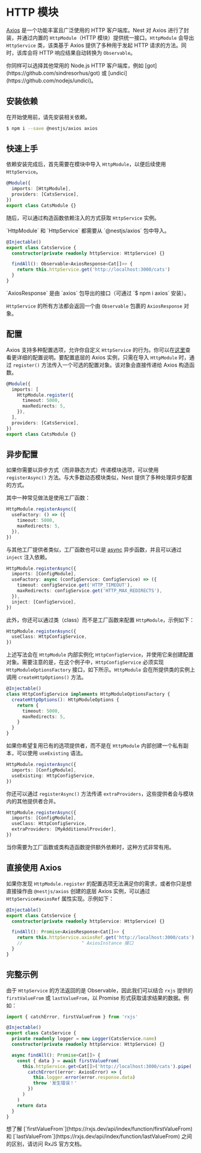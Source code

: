 # HTTP 模块

[Axios](https://github.com/axios/axios) 是一个功能丰富且广泛使用的 HTTP 客户端库。Nest 对 Axios 进行了封装，并通过内置的 `HttpModule`（HTTP 模块）提供统一接口。`HttpModule` 会导出 `HttpService` 类，该类基于 Axios 提供了多种用于发起 HTTP 请求的方法。同时，该库会将 HTTP 响应结果自动转换为 `Observable`。

<CalloutInfo>
  你同样可以选择其他常用的 Node.js HTTP 客户端库，例如 [got](https://github.com/sindresorhus/got) 或
  [undici](https://github.com/nodejs/undici)。
</CalloutInfo>

## 安装依赖

在开始使用前，请先安装相关依赖。

```bash
$ npm i --save @nestjs/axios axios
```

## 快速上手

依赖安装完成后，首先需要在模块中导入 `HttpModule`，以便后续使用 `HttpService`。

```ts
@Module({
  imports: [HttpModule],
  providers: [CatsService],
})
export class CatsModule {}
```

随后，可以通过构造函数依赖注入的方式获取 `HttpService` 实例。

<CalloutInfo>
  <div>`HttpModule` 和 `HttpService` 都需要从 `@nestjs/axios` 包中导入。</div>
</CalloutInfo>

```ts
@Injectable()
export class CatsService {
  constructor(private readonly httpService: HttpService) {}

  findAll(): Observable<AxiosResponse<Cat[]>> {
    return this.httpService.get('http://localhost:3000/cats')
  }
}
```

<CalloutInfo>
  <div>`AxiosResponse` 是由 `axios` 包导出的接口（可通过 `$ npm i axios` 安装）。</div>
</CalloutInfo>

`HttpService` 的所有方法都会返回一个由 `Observable` 包裹的 `AxiosResponse` 对象。

## 配置

Axios 支持多种配置选项，允许你自定义 `HttpService` 的行为。你可以在[这里](https://github.com/axios/axios#request-config)查看更详细的配置说明。要配置底层的 Axios 实例，只需在导入 `HttpModule` 时，通过 `register()` 方法传入一个可选的配置对象。该对象会直接传递给 Axios 构造函数。

```ts
@Module({
  imports: [
    HttpModule.register({
      timeout: 5000,
      maxRedirects: 5,
    }),
  ],
  providers: [CatsService],
})
export class CatsModule {}
```

## 异步配置

如果你需要以异步方式（而非静态方式）传递模块选项，可以使用 `registerAsync()` 方法。与大多数动态模块类似，Nest 提供了多种处理异步配置的方式。

其中一种常见做法是使用工厂函数：

```ts
HttpModule.registerAsync({
  useFactory: () => ({
    timeout: 5000,
    maxRedirects: 5,
  }),
})
```

与其他工厂提供者类似，工厂函数也可以是 [async](/fundamentals/custom-providers#factory-providers-usefactory) 异步函数，并且可以通过 `inject` 注入依赖。

```ts
HttpModule.registerAsync({
  imports: [ConfigModule],
  useFactory: async (configService: ConfigService) => ({
    timeout: configService.get('HTTP_TIMEOUT'),
    maxRedirects: configService.get('HTTP_MAX_REDIRECTS'),
  }),
  inject: [ConfigService],
})
```

此外，你还可以通过类（class）而不是工厂函数来配置 `HttpModule`，示例如下：

```ts
HttpModule.registerAsync({
  useClass: HttpConfigService,
})
```

上述写法会在 `HttpModule` 内部实例化 `HttpConfigService`，并使用它来创建配置对象。需要注意的是，在这个例子中，`HttpConfigService` 必须实现 `HttpModuleOptionsFactory` 接口，如下所示。`HttpModule` 会在所提供类的实例上调用 `createHttpOptions()` 方法。

```ts
@Injectable()
class HttpConfigService implements HttpModuleOptionsFactory {
  createHttpOptions(): HttpModuleOptions {
    return {
      timeout: 5000,
      maxRedirects: 5,
    }
  }
}
```

如果你希望复用已有的选项提供者，而不是在 `HttpModule` 内部创建一个私有副本，可以使用 `useExisting` 语法。

```ts
HttpModule.registerAsync({
  imports: [ConfigModule],
  useExisting: HttpConfigService,
})
```

你还可以通过 `registerAsync()` 方法传递 `extraProviders`，这些提供者会与模块内的其他提供者合并。

```ts
HttpModule.registerAsync({
  imports: [ConfigModule],
  useClass: HttpConfigService,
  extraProviders: [MyAdditionalProvider],
})
```

当你需要为工厂函数或类构造函数提供额外依赖时，这种方式非常有用。

## 直接使用 Axios

如果你发现 `HttpModule.register` 的配置选项无法满足你的需求，或者你只是想直接操作由 `@nestjs/axios` 创建的底层 Axios 实例，可以通过 `HttpService#axiosRef` 属性实现。示例如下：

```ts
@Injectable()
export class CatsService {
  constructor(private readonly httpService: HttpService) {}

  findAll(): Promise<AxiosResponse<Cat[]>> {
    return this.httpService.axiosRef.get('http://localhost:3000/cats')
    //                      ^ AxiosInstance 接口
  }
}
```

## 完整示例

由于 `HttpService` 的方法返回的是 Observable，因此我们可以结合 `rxjs` 提供的 `firstValueFrom` 或 `lastValueFrom`，以 Promise 形式获取请求结果的数据。例如：

```ts
import { catchError, firstValueFrom } from 'rxjs'

@Injectable()
export class CatsService {
  private readonly logger = new Logger(CatsService.name)
  constructor(private readonly httpService: HttpService) {}

  async findAll(): Promise<Cat[]> {
    const { data } = await firstValueFrom(
      this.httpService.get<Cat[]>('http://localhost:3000/cats').pipe(
        catchError((error: AxiosError) => {
          this.logger.error(error.response.data)
          throw '发生错误！'
        })
      )
    )
    return data
  }
}
```

<CalloutInfo>
  想了解 [`firstValueFrom`](https://rxjs.dev/api/index/function/firstValueFrom) 和
  [`lastValueFrom`](https://rxjs.dev/api/index/function/lastValueFrom) 之间的区别，请访问 RxJS
  官方文档。
</CalloutInfo>
